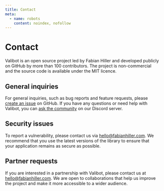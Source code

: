 ```yaml
---
title: Contact
meta:
  - name: robots
    content: noindex, nofollow
---
```


# Contact

Valibot is an open source project led by Fabian Hiller and developed publicly on GitHub by more than 100 contributors. The project is non-commercial and the source code is available under the MIT licence.

## General inquiries

For general inquiries, such as bug reports and feature requests, please [create an issue](https://github.com/fabian-hiller/valibot/issues/new) on GitHub. If you have any questions or need help with Valibot, you can [ask the community](https://discord.gg/tkMjQACf2P) on our Discord server.

## Security issues

To report a vulnerability, please contact us via hello@fabianhiller.com. We recommend that you use the latest versions of the library to ensure that your application remains as secure as possible.

## Partner requests

If you are interested in a partnership with Valibot, please contact us at hello@fabianhiller.com. We are open to collaborations that help us improve the project and make it more accessible to a wider audience.
